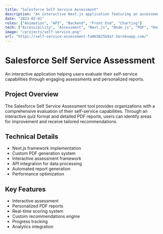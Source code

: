 ```yaml
---
title: "Salesforce Self Service Assessment"
description: "An interactive Next.js application featuring an assessment and PDF generation to help users assess their self-service capabilities."
date: "2023-02-01"
roles: ["Animation", "API", "Backend", "Front End", "Charting"]
tech: ["Accessibility", "Assessment", "Next.js", "Node.js", "PDF", "React.js"]
image: "/projects/self-service.png"
url: "https://self-service-assessment-fa065825b9a7.herokuapp.com/"
---
```


# Salesforce Self Service Assessment

An interactive application helping users evaluate their self-service capabilities through engaging assessments and personalized reports.

## Project Overview

The Salesforce Self Service Assessment tool provides organizations with a comprehensive evaluation of their self-service capabilities. Through an interactive quiz format and detailed PDF reports, users can identify areas for improvement and receive tailored recommendations.

## Technical Details

- Next.js framework implementation
- Custom PDF generation system
- Interactive assessment framework
- API integration for data processing
- Automated report generation
- Performance optimization

## Key Features

- Interactive assessment
- Personalized PDF reports
- Real-time scoring system
- Custom recommendations engine
- Progress tracking
- Analytics integration
